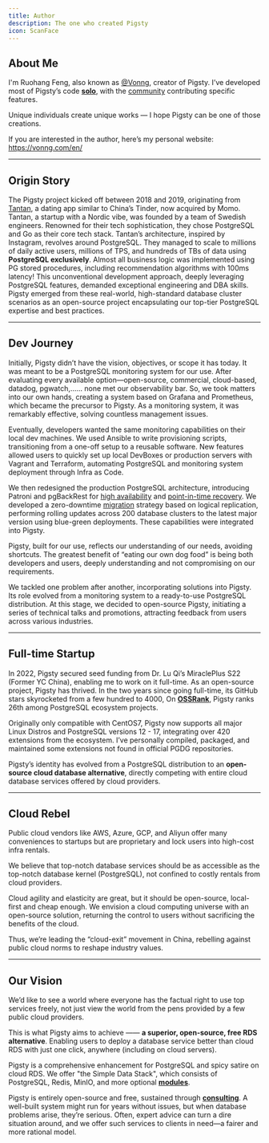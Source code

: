 ```yaml
---
title: Author
description: The one who created Pigsty
icon: ScanFace
---
```




## About Me

I'm Ruohang Feng, also known as [@Vonng](https://github.com/Vonng), creator of Pigsty.
I’ve developed most of Pigsty’s code [**solo**](https://github.com/pgsty/pigsty/pulse),
with the [community](https://github.com/pgsty/pigsty/graphs/contributors) contributing specific features.

Unique individuals create unique works — I hope Pigsty can be one of those creations.

If you are interested in the author, here’s my personal website: https://vonng.com/en/


-------

## Origin Story

The Pigsty project kicked off between 2018 and 2019, originating from [Tantan](https://tantanapp.com/en),
a dating app similar to China’s Tinder, now acquired by Momo.
Tantan, a startup with a Nordic vibe, was founded by a team of Swedish engineers.
Renowned for their tech sophistication, they chose PostgreSQL and Go as their core tech stack.
Tantan’s architecture, inspired by Instagram, revolves around PostgreSQL.
They managed to scale to millions of daily active users, millions of TPS, and hundreds of TBs of data using **PostgreSQL exclusively**.
Almost all business logic was implemented using PG stored procedures, including recommendation algorithms with 100ms latency!
This unconventional development approach, deeply leveraging PostgreSQL features,
demanded exceptional engineering and DBA skills. Pigsty emerged from these real-world,
high-standard database cluster scenarios as an open-source project encapsulating our top-tier PostgreSQL expertise and best practices.

------

## Dev Journey

Initially, Pigsty didn’t have the vision, objectives, or scope it has today.
It was meant to be a PostgreSQL monitoring system for our use.
After evaluating every available option—open-source, commercial, cloud-based, datadog, pgwatch,……
none met our observability bar. So, we took matters into our own hands, creating a system based on Grafana and Prometheus,
which became the precursor to Pigsty. As a monitoring system, it was remarkably effective, solving countless management issues.

Eventually, developers wanted the same monitoring capabilities on their local dev machines.
We used Ansible to write provisioning scripts, transitioning from a one-off setup to a reusable software.
New features allowed users to quickly set up local DevBoxes or production servers with Vagrant and Terraform,
automating PostgreSQL and monitoring system deployment through Infra as Code.

We then redesigned the production PostgreSQL architecture, introducing Patroni and pgBackRest
for [high availability](https://pigsty.io/docs/concept/ha/) and [point-in-time recovery](https://pigsty.io/docs/concept/pitr/).
We developed a zero-downtime [migration](https://pigsty.io/docs/pgsql/migration/) strategy based on logical replication,
performing rolling updates across 200 database clusters to the latest major version using blue-green deployments.
These capabilities were integrated into Pigsty.

Pigsty, built for our use, reflects our understanding of our needs, avoiding shortcuts.
The greatest benefit of “eating our own dog food” is being both developers and users,
deeply understanding and not compromising on our requirements.

We tackled one problem after another, incorporating solutions into Pigsty.
Its role evolved from a monitoring system to a ready-to-use PostgreSQL distribution.
At this stage, we decided to open-source Pigsty, initiating a series of technical talks and promotions,
attracting feedback from users across various industries.

------

## Full-time Startup

In 2022, Pigsty secured seed funding from Dr. Lu Qi’s MiraclePlus S22 (Former YC China),
enabling me to work on it full-time. As an open-source project, Pigsty has thrived.
In the two years since going full-time, its GitHub stars skyrocketed from a few hundred to 4000,
On [**OSSRank**](https://ossrank.com/cat/368-postgresql-extension?page=2), Pigsty ranks 26th among PostgreSQL ecosystem projects.

Originally only compatible with CentOS7, Pigsty now supports all major Linux Distros and PostgreSQL versions 12 - 17, integrating over 420 extensions from the ecosystem. I’ve personally compiled, packaged, and maintained some extensions not found in official PGDG repositories.

Pigsty’s identity has evolved from a PostgreSQL distribution to an **open-source cloud database alternative**, directly competing with entire cloud database services offered by cloud providers.

------

## Cloud Rebel

Public cloud vendors like AWS, Azure, GCP, and Aliyun offer many conveniences
to startups but are proprietary and lock users into high-cost infra rentals.

We believe that top-notch database services should be as accessible as the
top-notch database kernel (PostgreSQL), not confined to costly rentals from cloud providers.

Cloud agility and elasticity are great, but it should be open-source,
local-first and cheap enough. We envision a cloud computing universe with an open-source solution,
returning the control to users without sacrificing the benefits of the cloud.

Thus, we’re leading the “cloud-exit” movement in China,
rebelling against public cloud norms to reshape industry values.

------

## Our Vision

We’d like to see a world where everyone has the factual right to use top services freely,
not just view the world from the pens provided by a few public cloud providers.

This is what Pigsty aims to achieve —— **a superior, open-source, free RDS alternative**.
Enabling users to deploy a database service better than cloud RDS with just one click, anywhere (including on cloud servers).

Pigsty is a comprehensive enhancement for PostgreSQL and spicy satire on cloud RDS. We offer "the Simple Data Stack",
which consists of PostgreSQL, Redis, MinIO, and more optional [**modules**](https://pigsty.io/docs/about/module/).

Pigsty is entirely open-source and free, sustained through [**consulting**](/docs/about/service).
A well-built system might run for years without issues, but when database problems arise, they’re serious.
Often, expert advice can turn a dire situation around, and we offer such services to clients in need—a fairer and more rational model.

